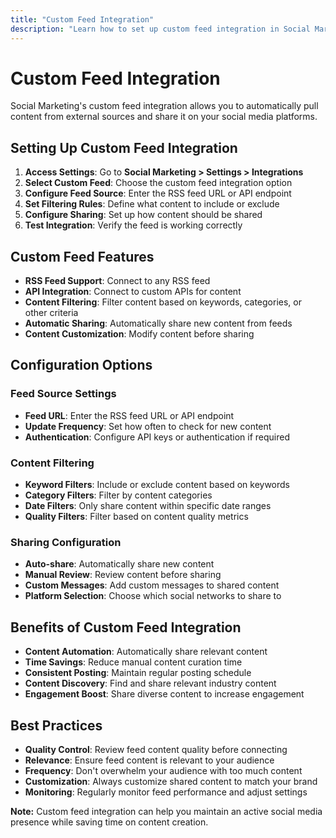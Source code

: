 ```yaml
---
title: "Custom Feed Integration"
description: "Learn how to set up custom feed integration in Social Marketing"
---
```


# Custom Feed Integration

Social Marketing's custom feed integration allows you to automatically pull content from external sources and share it on your social media platforms.

## Setting Up Custom Feed Integration

1. **Access Settings**: Go to **Social Marketing > Settings > Integrations**
2. **Select Custom Feed**: Choose the custom feed integration option
3. **Configure Feed Source**: Enter the RSS feed URL or API endpoint
4. **Set Filtering Rules**: Define what content to include or exclude
5. **Configure Sharing**: Set up how content should be shared
6. **Test Integration**: Verify the feed is working correctly

## Custom Feed Features

- **RSS Feed Support**: Connect to any RSS feed
- **API Integration**: Connect to custom APIs for content
- **Content Filtering**: Filter content based on keywords, categories, or other criteria
- **Automatic Sharing**: Automatically share new content from feeds
- **Content Customization**: Modify content before sharing

## Configuration Options

### Feed Source Settings
- **Feed URL**: Enter the RSS feed URL or API endpoint
- **Update Frequency**: Set how often to check for new content
- **Authentication**: Configure API keys or authentication if required

### Content Filtering
- **Keyword Filters**: Include or exclude content based on keywords
- **Category Filters**: Filter by content categories
- **Date Filters**: Only share content within specific date ranges
- **Quality Filters**: Filter based on content quality metrics

### Sharing Configuration
- **Auto-share**: Automatically share new content
- **Manual Review**: Review content before sharing
- **Custom Messages**: Add custom messages to shared content
- **Platform Selection**: Choose which social networks to share to

## Benefits of Custom Feed Integration

- **Content Automation**: Automatically share relevant content
- **Time Savings**: Reduce manual content curation time
- **Consistent Posting**: Maintain regular posting schedule
- **Content Discovery**: Find and share relevant industry content
- **Engagement Boost**: Share diverse content to increase engagement

## Best Practices

- **Quality Control**: Review feed content quality before connecting
- **Relevance**: Ensure feed content is relevant to your audience
- **Frequency**: Don't overwhelm your audience with too much content
- **Customization**: Always customize shared content to match your brand
- **Monitoring**: Regularly monitor feed performance and adjust settings

**Note:** Custom feed integration can help you maintain an active social media presence while saving time on content creation.